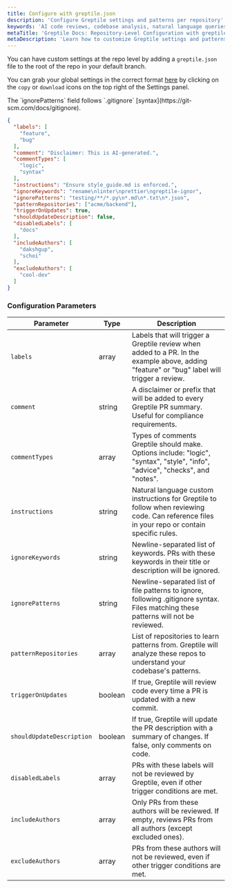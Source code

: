 ```yaml
---
title: Configure with greptile.json
description: 'Configure Greptile settings and patterns per repository'
keywords: 'AI code reviews, codebase analysis, natural language queries, GitHub integration, Slack integration, PR review bot'
metaTitle: 'Greptile Docs: Repository-Level Configuration with greptile.json'
metaDescription: 'Learn how to customize Greptile settings and patterns for individual repositories using greptile.json configuration.'
---
```


You can have custom settings at the repo level by adding a `greptile.json` file to the root of the repo in your default branch. 

You can grab your global settings in the correct format [here](https://app.greptile.com/login) by clicking on the `copy` or `download` icons on the top right of the Settings panel. 

<Note>
  The `ignorePatterns` field follows `.gitignore` [syntax](https://git-scm.com/docs/gitignore).
</Note>

```json greptile.json
{
  "labels": [
    "feature",
    "bug"
  ],
  "comment": "Disclaimer: This is AI-generated.",
  "commentTypes": [
    "logic",
    "syntax"
  ],
  "instructions": "Ensure style_guide.md is enforced.",
  "ignoreKeywords": "rename\nlinter\nprettier\ngreptile-ignor",
  "ignorePatterns": "testing/**/*.py\n*.md\n*.txt\n*.json",
  "patternRepositories": ["acme/backend"],
  "triggerOnUpdates": true,
  "shouldUpdateDescription": false,
  "disabledLabels": [
    "docs"
  ],
  "includeAuthors": [
    "dakshgup",
    "schoi"
  ],
  "excludeAuthors": [
    "cool-dev"
  ]
}
```


### Configuration Parameters

| Parameter | Type | Description |
|-----------|------|-------------|
| `labels` | array | Labels that will trigger a Greptile review when added to a PR. In the example above, adding "feature" or "bug" label will trigger a review. |
| `comment` | string | A disclaimer or prefix that will be added to every Greptile PR summary. Useful for compliance requirements. |
| `commentTypes` | array | Types of comments Greptile should make. Options include: "logic", "syntax", "style", "info", "advice", "checks", and "notes". |
| `instructions` | string | Natural language custom instructions for Greptile to follow when reviewing code. Can reference files in your repo or contain specific rules. |
| `ignoreKeywords` | string | Newline-separated list of keywords. PRs with these keywords in their title or description will be ignored. |
| `ignorePatterns` | string | Newline-separated list of file patterns to ignore, following .gitignore syntax. Files matching these patterns will not be reviewed. |
| `patternRepositories` | array | List of repositories to learn patterns from. Greptile will analyze these repos to understand your codebase's patterns. |
| `triggerOnUpdates` | boolean | If true, Greptile will review code every time a PR is updated with a new commit. |
| `shouldUpdateDescription` | boolean | If true, Greptile will update the PR description with a summary of changes. If false, only comments on code. |
| `disabledLabels` | array | PRs with these labels will not be reviewed by Greptile, even if other trigger conditions are met. |
| `includeAuthors` | array | Only PRs from these authors will be reviewed. If empty, reviews PRs from all authors (except excluded ones). |
| `excludeAuthors` | array | PRs from these authors will not be reviewed, even if other trigger conditions are met. |



